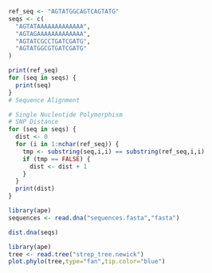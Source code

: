 ```r

ref_seq <- "AGTATGGCAGTCAGTATG"
seqs <- c(
  "AGTATAAAAAAAAAAAAA",
  "AGTAGAAAAAAAAAAAAA",
  "AGTATCGCCTGATCGATG",
  "AGTATGGCGTGATCGATG"
)
```

```r
print(ref_seq)
for (seq in seqs) {
  print(seq)
}
# Sequence Alignment
```

```r
# Single Nucleotide Polymorphism
# SNP Distance
for (seq in seqs) {
  dist <- 0
  for (i in 1:nchar(ref_seq)) {
    tmp <- substring(seq,i,i) == substring(ref_seq,i,i)
    if (tmp == FALSE) {
      dist <- dist + 1
    }
  }
  print(dist)
}
```

```r
library(ape)
sequences <- read.dna("sequences.fasta","fasta")
```

```r
dist.dna(seqs)
```

```r
library(ape)
tree <- read.tree("strep_tree.newick")
plot.phylo(tree,type="fan",tip.color="blue")
```
